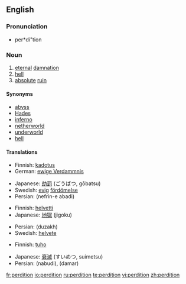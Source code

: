 ==English==

===Pronunciation===
* per*di"tion

===Noun===
{{en-noun|-}}

# [[eternal]] [[damnation]]
# [[hell]]
# [[absolute]] [[ruin]]

====Synonyms====
* [[abyss]]
* [[Hades]]
* [[inferno]]
* [[netherworld]]
* [[underworld]]
* [[hell]]

====Translations====
{{trans-top|eternal damnation}}
*Finnish: [[kadotus]]
*German: [[ewige Verdammnis]] {{f}}
{{trans-mid}}
*Japanese: [[劫罰]] (ごうばつ, gōbatsu)
*Swedish: [[evig]] [[fördömelse]]
*Persian: {{FAchar|[[نفرین ابدی]]}} (nefrin-e abadi)
{{trans-bottom}}

{{trans-top|hell}}
*Finnish: [[helvetti]]
*Japanese: [[地獄]] (jigoku)
{{trans-mid}}
*Persian: {{FAchar|[[دوزخ]]}} (duzakh)
*Swedish: [[helvete]]
{{trans-bottom}}

{{trans-top|absolute ruin}}
*Finnish: [[tuho]]
{{trans-mid}}
*Japanese: [[衰滅]] (すいめつ, suimetsu)
*Persian: {{FAchar|[[نابودی]]}} (nabudi), {{FAchar|[[دمار]]}} (damar)
{{trans-bottom}}

[[fr:perdition]]
[[io:perdition]]
[[ru:perdition]]
[[te:perdition]]
[[vi:perdition]]
[[zh:perdition]]